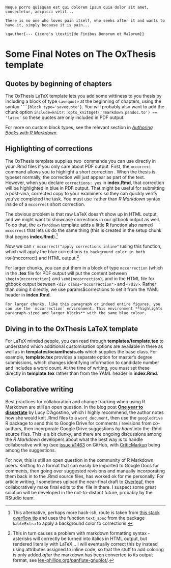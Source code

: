 ```block
Neque porro quisquam est qui dolorem ipsum quia dolor sit amet, consectetur, adipisci velit...

There is no one who loves pain itself, who seeks after it and wants to have it, simply because it is pain...

\qauthor{--- Cicero's \textit{de Finibus Bonorum et Malorum}}
```

<!-- Note a gotcha in the savequote block: for the author, you have to use LaTeX syntax directly with \qauthor, and when doing so, you must also use LaTeX instead of Markdown syntax to, for example, italicise something inside \qauthor{} -->

# Some Final Notes on The OxThesis template
\minitoc <!-- this will include a mini table of contents-->

## Quotes by beginning of chapters
The OxThesis LaTeX template lets you add some wittiness to you thesis by including a block of type `savequote` at the beginning of chapters, using the syntax ```` ```{block type='savequote'} ````. You will probably also want to add the chunk option `include=knitr::opts_knit$get('rmarkdown.pandoc.to') == 'latex'` so these quotes are only included in PDF output.

For more on custom block types, see the relevant section in [_Authoring Books with R Markdown_](https://bookdown.org/yihui/bookdown/custom-blocks.html).

## Highlighting of corrections
The OxThesis template supplies two \LaTeX\ commands you can use directly in your .Rmd files if you only care about PDF output. First, the `mccorrect` command allows you to highlight a short correction \mccorrect{like this one}. When the thesis is typeset normally, the correction will just appear as part of the text. However, when you declare `corrections: yes` in **index.Rmd**, that correction will be highlighted in blue in PDF output. That might be useful for submitting a post-viva, corrected copy to your examiners so they can quickly verify you've completed the task. You must use \LaTeX\ rather than _R Markdown_ syntax inside of a `mccorrect` short correction.

The obvious problem is that raw LaTeX doesn't show up in HTML output, and we might want to showcase corrections in our gitbook output as well. To do that, the `oxforddown` template adds a little **R** function also named `mccorrect` that lets us do the same thing (this is created in the setup chunk that begins **index.Rmd**).[^hackish]

[^hackish]: This alternative, perhaps more hack-ish, route is taken from [this stack overflow tip](https://stackoverflow.com/questions/47298106/getting-r-printed-texts-to-have-color-esp-in-r-markdown-knits) and uses the function `text_spec` from the package `kableExtra` to apply a background color to corrections.

Now we can `r mccorrect("apply corrections inline")`using this function, which will apply the blue corrections `to background color in both PDF`{mccorrect} and HTML output.[^argh]

[^argh]: This in turn causes a problem with markdown formatting syntax - asterisks will correctly be turned into italics in HTML output, but rendered literally with LaTeX... I will eventually correct this by instead using attributes assigned to inline code, so that the stuff to add coloring is only added *after* the markdown has been converted to its output format, see [lee-phillips.org/panflute-gnuplot/](https://lee-phillips.org/panflute-gnuplot/).

For larger chunks, you can put them in a block of type `mccorrection` (which in the **.tex** file for PDF output will put the content between `\begin{mccorrection}` and `\end{mccorrection}`, and in the HTML file for gitbook output between `<div class="mccorrection">` and `</div>`. Rather than doing it directly, we use params$corrections to set it from the YAML header in **index.Rmd**.

<!-- We are outputting to: `r as.character(knitr::opts_knit$get('rmarkdown.pandoc.to'))`. -->

```block
For larger chunks, like this paragraph or indeed entire figures, you can use the `mccorrection` environment. This environment **highlights paragraph-sized and larger blocks** with the same blue colour.
```

<!-- NOTE: if you're trying to output as word doc, this block may cause an error in compilation - you can avoid this by adding the chunk option include=knitr::opts_knit$get('rmarkdown.pandoc.to') == 'latex' which will exclude it from word output-->

## Diving in to the OxThesis LaTeX template
For LaTeX minded people, you can read through **templates/template.tex** to understand which additional customisation options are available in there as well as in **templates/ociamthesis.cls** which supplies the base class.  For example, **template.tex** provides a separate option for master's degree submissions, which changes identifying information to candidate number and includes a word count. At the time of writing, you must set these directly in **template.tex** rather than from the YAML header in **index.Rmd**.

## Collaborative writing
Best practices for collaboration and change tracking when using R Markdown are still an open question. In the blog post [**One year to dissertate**](https://livefreeordichotomize.com/2018/09/14/one-year-to-dissertate/) by Lucy D'Agostino, which I highly recommend, the author notes how she would knit .Rmd files to a `word_document`, then use the `googledrive` R package to send this to Google Drive for comments / revisions from co-authors, then incorporate Google Drive suggestions *by hand* into the .Rmd source files. This is a bit clunky, and there are ongoing discussions among the _R Markdown_ developers about what the best way is to handle collaborative writing (see [issue #1463](https://github.com/rstudio/rmarkdown/issues/1463) on GitHub, with [CriticMarkup](http://criticmarkup.com) being among the suggestions. 

For now, this is still an open question in the community of R Markdown users. Knitting to a format that can easily be imported to Google Docs for comments, then going over suggested revisions and manually incorporating them back in to the .Rmd source files, has worked ok for me personally. For article writing, I sometimes upload the near-final draft to [Overleaf](https://www.overleaf.com/), then collaboratively make final edits to the \LaTeX\ file in there. I suspect some great solution will be developed in the not-to-distant future, probably by the RStudio team.